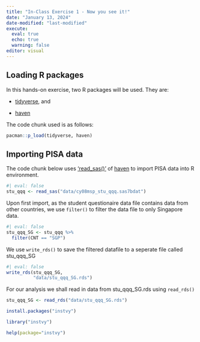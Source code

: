 ```yaml
---
title: "In-Class Exercise 1 - Now you see it!"
date: "January 13, 2024"
date-modified: "last-modified"
execute: 
  eval: true
  echo: true
  warning: false
editor: visual  
---
```


## Loading R packages

In this hands-on exercise, two R packages will be used. They are:

-   [tidyverse](https://www.tidyverse.org/), and

-   [haven](https://haven.tidyverse.org/)

The code chunk used is as follows:

```r
pacman::p_load(tidyverse, haven)
```

## Importing PISA data

The code chunk below uses ['read_sas()'](https://haven.tidyverse.org/reference/read_sas.html) of [haven](https://haven.tidyverse.org/) to import PISA data into R environment.

```r
#| eval: false
stu_qqq <- read_sas("data/cy08msp_stu_qqq.sas7bdat")

```

Upon first import, as the student questionaire data file contains data from other countries, we use `filter()` to filter the data file to only Singapore data.

```r
#| eval: false
stu_qqq_SG <- stu_qqq %>%
  filter(CNT == "SGP")
```

We use `write_rds()` to save the filtered datafile to a seperate file called stu_qqq_SG

```r
#| eval: false
write_rds(stu_qqq_SG,
          "data/stu_qqq_SG.rds")
```

For our analysis we shall read in data from stu_qqq_SG.rds using `read_rds()`

```r
stu_qqq_SG <- read_rds("data/stu_qqq_SG.rds")
```

```r
install.packages("instvy")

library("instvy")
```

```r
help(package="instvy")
```
